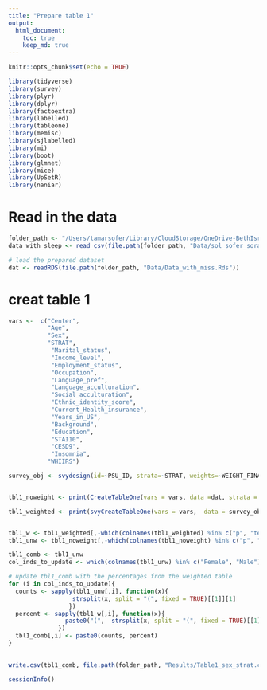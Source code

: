 ```yaml
---
title: "Prepare table 1"
output: 
  html_document:
    toc: true
    keep_md: true
---
```


```r
knitr::opts_chunk$set(echo = TRUE)
```

```r
library(tidyverse)
library(survey)
library(plyr)
library(dplyr)
library(factoextra)
library(labelled)
library(tableone)
library(memisc)
library(sjlabelled)
library(mi)
library(boot)
library(glmnet)
library(mice)
library(UpSetR)
library(naniar)
```

# Read in the data

```r
folder_path <- "/Users/tamarsofer/Library/CloudStorage/OneDrive-BethIsraelLaheyHealth/Ongoing_papers/2022_gendered_indices"
data_with_sleep <- read_csv(file.path(folder_path, "Data/sol_sofer_sorajja_joon_covariates_20220810.csv"))

# load the prepared dataset
dat <- readRDS(file.path(folder_path, "Data/Data_with_miss.Rds"))

```
# creat table 1

```r

vars <-  c("Center", 
           "Age", 
           "Sex",
           "STRAT",
            "Marital_status",
            "Income_level",
            "Employment_status",
            "Occupation",
            "Language_pref",
            "Language_acculturation",
            "Social_acculturation",
            "Ethnic_identity_score", 
            "Current_Health_insurance", 
            "Years_in_US",
            "Background", 
            "Education",
            "STAI10",
            "CESD9",
            "Insomnia",
           "WHIIRS")

survey_obj <- svydesign(id=~PSU_ID, strata=~STRAT, weights=~WEIGHT_FINAL_NORM_OVERALL , data=dat)


tbl1_noweight <- print(CreateTableOne(vars = vars, data =dat, strata = "Sex"), missing=TRUE,varLabels = TRUE,digits =3,pDigits=3,showAllLevels=TRUE)

tbl1_weighted <- print(svyCreateTableOne(vars = vars,  data = survey_obj, strata= "Sex"), missing=TRUE, varLabels = TRUE,digits =3,pDigits=3, showAllLevels=TRUE)


tbl1_w <- tbl1_weighted[,-which(colnames(tbl1_weighted) %in% c("p", "test"))]   
tbl1_unw <- tbl1_noweight[,-which(colnames(tbl1_noweight) %in% c("p", "test"))]

tbl1_comb <- tbl1_unw
col_inds_to_update <- which(colnames(tbl1_unw) %in% c("Female", "Male"))

# update tbl1_comb with the percentages from the weighted table
for (i in col_inds_to_update){
  counts <- sapply(tbl1_unw[,i], function(x){
                  strsplit(x, split = "(", fixed = TRUE)[[1]][1]
                 })
  percent <- sapply(tbl1_w[,i], function(x){
                paste0("(",  strsplit(x, split = "(", fixed = TRUE)[[1]][2])
              })
  tbl1_comb[,i] <- paste0(counts, percent)
}

  
write.csv(tbl1_comb, file.path(folder_path, "Results/Table1_sex_strat.csv"))


```


```r
sessionInfo()
```